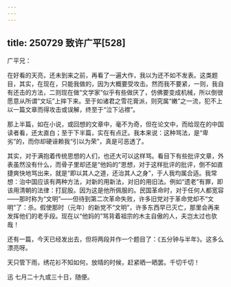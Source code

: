 ```yaml
---
---
---
```

title: 250729 致许广平[528]
---




广平兄：

在好看的天亮，还未到来之前，再看了一遍大作，我以为还不如不发表。这类题目，其实，在现在，只能我做的，因为大概要受攻击。然而我不要紧，一则，我自有还击的方法，二则现在做“文学家”似乎有些做厌了，仿佛要变成机械，所以倒很愿意从所谓“文坛”上摔下来。至于如诸君之雪花膏派，则究属“嫩”之一流，犯不上以一篇文章而得攻击或误解，终至于“泣下沾襟”。

那上半篇，如在小说，或回想的文章中，毫不为奇，但在论文中，而给现在的中国读者看，还太直白；至于下半篇，实在有点迂。我本来说：这种骂法，是“卑劣”的，而你却硬诬赖我“引以为荣”，真是可恶透了。

其实，对于满抱着传统思想的人们，也还大可以这样骂。看目下有些批评文章，外表虽然没有什么，而骨子里却还是“他妈的”思想，对于这样批评的批评，倒不如直捷爽快地骂出来，就是“即以其人之道，还治其人之身”，于人我均属合适。我常想：治中国应该有两种方法，对新的用新法，对旧的用旧法。例如“遗老”有罪，即该用清朝的法律：打屁股。因为这是他所佩服的。民国革命时，对于任何人都宽容——那时称为“文明”——但待到第二次革命失败，许多旧党对于革命党却不“文明”了：杀。假使那时（元年）的新党不“文明”，许多东西早已灭亡，那里会再来发挥他们的老手段。现在以“他妈的”骂背着祖宗的木主自傲的人，夫岂太过也欤哉！

还有一篇，今天已经发出去，但将两段并作一个题目了：《五分钟与半年》。这多么漂亮呀。

天只管下雨，绣花衫不知如何，放晴的时候，赶紧晒一晒罢。千切千切！

迅 七月二十九或三十日，随便。